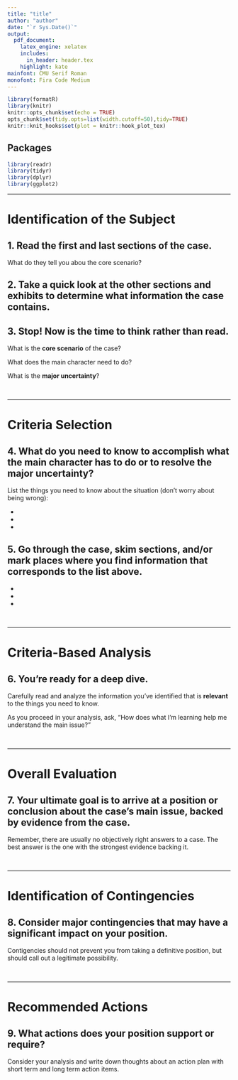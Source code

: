 ---
title: "title"
author: "author"
date: "`r Sys.Date()`"
output: 
  pdf_document:
    latex_engine: xelatex
    includes:
      in_header: header.tex
    highlight: kate
mainfont: CMU Serif Roman
monofont: Fira Code Medium
---

```{r setup, include = FALSE}
library(formatR)
library(knitr)
knitr::opts_chunk$set(echo = TRUE)
opts_chunk$set(tidy.opts=list(width.cutoff=50),tidy=TRUE)
knitr::knit_hooks$set(plot = knitr::hook_plot_tex)
```

## Packages

```{r packages, message=FALSE, warning=FALSE}
library(readr)
library(tidyr)
library(dplyr)
library(ggplot2)
```

***
# Identification of the Subject

## 1. Read the first and last sections of the case.  

What do they tell you abou the core scenario?  
  

## 2. Take a quick look at the other sections and exhibits to determine what information the case contains.  
  

## 3. Stop! Now is the time to think rather than read.  

What is the **core scenario** of the case?  
  

What does the main character need to do?  
  

What is the **major uncertainty**?  
  
&nbsp;

***
# Criteria Selection

## 4. What do you need to know to accomplish what the main character has to do or to resolve the major uncertainty?  

List the things you need to know about the situation (don't worry about being wrong):

- 
- 
- 

## 5. Go through the case, skim sections, and/or mark places where you find information that corresponds to the list above.  

- 
- 
- 
  
&nbsp;

***
# Criteria-Based Analysis

## 6. You're ready for a deep dive.  

Carefully read and analyze the information you've identified that is **relevant** to the things you need to know.  

As you proceed in your analysis, ask, "How does what I'm learning help me understand the main issue?"  

  
&nbsp;

***
# Overall Evaluation  

## 7. Your ultimate goal is to arrive at a position or conclusion about the case's main issue, backed by evidence from the case.  

Remember, there are usually no objectively right answers to a case. The best answer is the one with the strongest evidence backing it.  

  
&nbsp;

***
# Identification of Contingencies
  

## 8. Consider major contingencies that may have a significant impact on your position.  

Contigencies should not prevent you from taking a definitive position, but should call out a legitimate possibility.   

  
&nbsp;

***
# Recommended Actions

## 9. What actions does your position support or require?  

Consider your analysis and write down thoughts about an action plan with short term and long term action items.  
  



